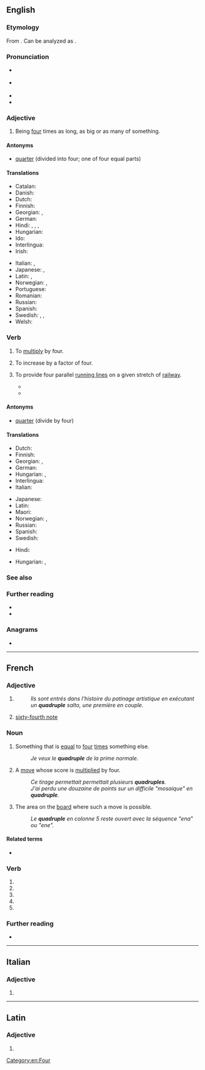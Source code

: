{{also|quadruplé}}
==English==
{{wikipedia}}
{{number box|en|4}}

===Etymology===
From {{der|en|la|quadruplus}}. Can be analyzed as {{suffix|en|Four|plus}}.

===Pronunciation===
* {{a|RP}} {{IPA|en|/ˈkwɒdɹʊpl/}}
* {{a|GA}} {{IPA|en|/kwɑˈdɹupəl/}}
* {{audio|en|en-us-quadruple.ogg|Audio (US)}}
* {{rhymes|en|uːpəl}}

===Adjective===
{{en-adj|-}}

# Being [[four]] times as long, as big or as many of something.
#: {{ux|en|He's quite an athlete and can do '''quadruple''' jumps with ease.}}

====Antonyms====
* [[quarter]] (divided into four; one of four equal parts)

====Translations====
{{trans-top|being four times as long, as big or as many of something}}
* Catalan: {{t|ca|quàdruple}}
* Danish: {{t|da|firedobbelt}}
* Dutch: {{t+|nl|viervoud}}
* Finnish: {{t|fi|nelinkertainen}}
* Georgian: {{t|ka|ოთხმაგი}}, {{t|ka|ოთხკეცი}}
* German: {{t+|de|vierfach}}
* Hindi: {{t+|hi|चहुरा|m}}, {{t+|hi|चौघरा|m}}, {{t+|hi|पाव|m}}, {{t+|hi|चौगुना}}
* Hungarian: {{t|hu|[[négyszer]] [[akkora]]/[[annyi]]}}
* Ido: {{t|io|quaropla}}
* Interlingua: {{t|ia|quadruple}}
* Irish: {{t|ga|ceathrúil}}
{{trans-mid}}
* Italian: {{t|it|quadruplice}}, {{t+|it|quadruplo}}
* Japanese: {{t|ja|四倍|tr=よんばい yombai}}, {{t|ja|四重|tr=よえ yoe, しじゅう shijū}}
* Latin: {{t|la|quadruplus}}, {{t+|la|quadruplex}}
* Norwegian: {{t|no|firedobbelt}}, {{t|no|kvadruppelt}}
* Portuguese: {{t+|pt|quádruplo}}
* Romanian: {{t+|ro|cvadruplu}}
* Russian: {{t+|ru|четверно́й}}
* Spanish: {{t+|es|cuádruple}}
* Swedish: {{t+|sv|fyrdubbel}}, {{t+|sv|fyrfaldig}}, {{t+|sv|kvadrupel}}
* Welsh: {{t|cy|pedwarplyg|m}}
{{trans-bottom}}

===Verb===
{{en-verb|quadrupl}}

# {{lb|en|transitive}} To [[multiply]] by four.
#: {{ux|en|'''Quadrupling''' four gives sixteen.}}
# {{lb|en|intransitive}} To increase by a factor of four.
#: {{ux|en|Our profits '''quadrupled''' when we made the improvements.}}
# {{lb|en|rail}} To provide four parallel [[running line]]s on a given stretch of [[railway]].
#* {{quote-journal|en|year=2019|month=October|title=Railtalk: HS2 delay - time for lateral thinking|journal=Modern Railways|page=7|text='''Quadrupling''' the short remaining stretch of three-track railway north of Rugby, left over by the turn of the century modernisation, is a possibility that could be pursued.}}
#* {{quote-journal|en|date=2020 April 22|author=Paul Shannon|title=Felixstowe: Is 47 trains a day achievable?|journal=Rail|page=52|text=A long-term aspiration is to '''quadruple''' the cross-country route between [[Peterborough]] and [[Werrington]] Junction, removing any conflict between trains on the Spalding and Leicester lines.}}

====Antonyms====
* [[quarter]] (divide by four)

====Translations====
{{trans-top|to multiply by four}}
* Dutch: {{t|nl|verviervoudigen}}
* Finnish: {{t|fi|nelinkertaistaa}}
* Georgian: {{t|ka|გაოთხმაგება}}, {{t|ka|გაოთხკეცება}}
* German: {{t+|de|vervierfachen}}
* Hungarian: {{t|hu|négyszerez}}, {{t|hu|megnégyszerez}}
* Interlingua: {{t|ia|quadruplicar}}
* Italian: {{t+|it|quadruplicare}}
{{trans-mid}}
* Japanese: {{t|ja|四倍|alt=四倍する|tr=yombai suru}}
* Latin: {{t|la|quadruplicō}}
* Maori: {{t|mi|whakareawhā }}
* Norwegian: {{t|no|firedoble}}, {{t|no|kvadruple}}
* Russian: {{t+|ru|учетверять}}
* Spanish: {{t+|es|cuadruplicar}}
* Swedish: {{t+|sv|fyrdubbla}}
{{trans-bottom}}

{{trans-top|''(intransitive)'' to increase by a factor of four}}
* Hindi: {{t+|hi|चौगुना}}
{{trans-mid}}
* Hungarian: {{t+|hu|megnégyszereződik}}, {{t|hu|[[négyszeresére]] [[nő]]}}
{{trans-bottom}}

===See also===
{{coefficient}}

===Further reading===
* {{R:Webster 1913}}
* {{R:Century 1911}}

===Anagrams===
* {{anagrams|en|a=adelpqruu|quadrupel}}

[[Category:en:Four]]

----

==French==

===Adjective===
{{number box|fr|4}}
{{fr-adj}}

# {{l|en|quadruple}}
#: ''Ils sont entrés dans l'histoire du patinage artistique en exécutant un '''quadruple''' salto, une première en couple.''
#: {{usex|fr|la '''Quadruple''' Alliance|the {{w|Quadruple Alliance}}|inline=y}}
# {{lb|fr|music}} [[sixty-fourth note]]
#: {{usex|fr|une '''quadruple''' croche|a sixty-fourth note|inline=y}}

===Noun===
{{fr-noun|m}}

# Something that is [[equal]] to [[four]] [[times]] something else.
#: ''Je veux le '''quadruple''' de la prime normale.''
# {{lb|fr|Scrabble}} A [[move]] whose score is [[multiply|multiplied]] by four.
#: ''Ce tirage permettait permettait plusieurs '''quadruples'''.''
#: ''J'ai perdu une douzaine de points sur un difficile "mosaique" en '''quadruple'''.''
# {{lb|fr|Scrabble}} The area on the [[board]] where such a move is possible.
#: ''Le '''quadruple''' en colonne 5 reste ouvert avec la séquence "ena" ou "ene".''

====Related terms====
* {{l|fr|nonuple}}

===Verb===
{{head|fr|verb form}}

# {{inflection of|fr|quadrupler||1|s|pres|indc}}
# {{inflection of|fr|quadrupler||3|s|pres|indc}}
# {{inflection of|fr|quadrupler||1|s|pres|subj}}
# {{inflection of|fr|quadrupler||3|s|pres|subj}}
# {{inflection of|fr|quadrupler||2|s|impr}}

===Further reading===
* {{R:TLFi}}

----

==Italian==

===Adjective===
{{head|it|adjective form|g=f-p}}

# {{feminine plural of|it|quadruplo}}

----

==Latin==

===Adjective===
{{la-adj-form|quadruple}}

# {{inflection of|la|quadruplus||voc|m|s}}